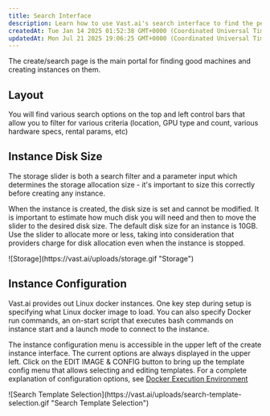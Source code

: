 ```yaml
---
title: Search Interface
description: Learn how to use Vast.ai's search interface to find the perfect machine for your needs. Understand the layout, filters, and how to create instances with the right configuration.
createdAt: Tue Jan 14 2025 01:52:38 GMT+0000 (Coordinated Universal Time)
updatedAt: Mon Jul 21 2025 19:06:25 GMT+0000 (Coordinated Universal Time)
---
```


The create/search page is the main portal for finding good machines and creating instances on them.

## Layout

You will find various search options on the top and left control bars that allow you to filter for various criteria (location, GPU type and count, various hardware specs, rental params, etc)

## Instance Disk Size

The storage slider is both a search filter and a parameter input which determines the storage allocation size - it's important to size this correctly before creating any instance.

When the instance is created, the disk size is set and cannot be modified. It is important to estimate how much disk you will need and then to move the slider to the desired disk size. The default disk size for an instance is 10GB. Use the slider to allocate more or less, taking into consideration that providers charge for disk allocation even when the instance is stopped.

<Frame caption="Storage">
![Storage](https://vast.ai/uploads/storage.gif "Storage")
</Frame>

## Instance Configuration

Vast.ai provides out Linux docker instances. One key step during setup is specifying what Linux docker image to load. You can also specify Docker run commands, an on-start script that executes bash commands on instance start and a launch mode to connect to the instance.

The instance configuration menu is accessible in the upper left of the create instance interface. The current options are always displayed in the upper left.
Click on the EDIT IMAGE & CONFIG button to bring up the template config menu that allows selecting and editing templates. For a complete explanation of configuration options, see [Docker Execution Environment](https://docs.vast.ai/instances/docker-execution-environment)

<Frame caption="Search Template Selection">
![Search Template Selection](https://vast.ai/uploads/search-template-selection.gif "Search Template Selection")
</Frame>

